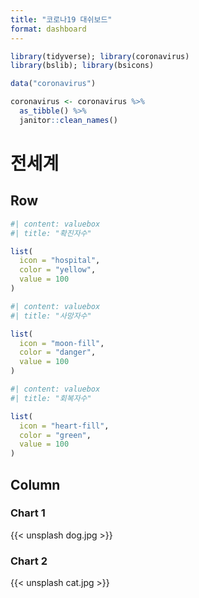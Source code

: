 ```yaml
---
title: "코로나19 대쉬보드"
format: dashboard
---
```


```r
library(tidyverse); library(coronavirus)
library(bslib); library(bsicons)

data("coronavirus")

coronavirus <- coronavirus %>% 
  as_tibble() %>%
  janitor::clean_names() 
```

# 전세계

## Row

```r
#| content: valuebox
#| title: "확진자수"

list(
  icon = "hospital",
  color = "yellow",
  value = 100
)
```

```r
#| content: valuebox
#| title: "사망자수"

list(
  icon = "moon-fill",
  color = "danger",
  value = 100
)
```

```r
#| content: valuebox
#| title: "회복자수"

list(
  icon = "heart-fill",
  color = "green",
  value = 100
)
```

## Column

### Chart 1

{{< unsplash dog.jpg >}}

### Chart 2

{{< unsplash cat.jpg >}}